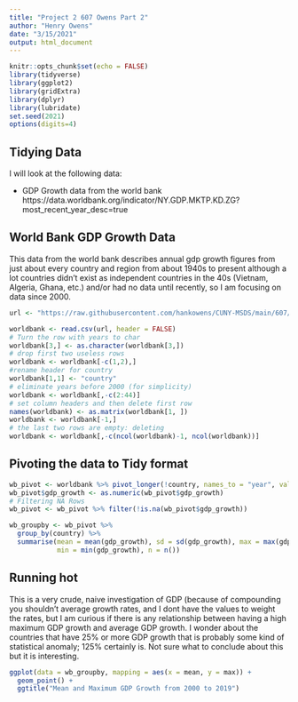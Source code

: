 ```yaml
---
title: "Project 2 607 Owens Part 2"
author: "Henry Owens"
date: "3/15/2021"
output: html_document
---
```

```r
knitr::opts_chunk$set(echo = FALSE)
library(tidyverse)
library(ggplot2)
library(gridExtra)
library(dplyr)
library(lubridate)
set.seed(2021)
options(digits=4)
```

## Tidying Data

I will look at the following data: 

* GDP Growth data from the world bank   
https://data.worldbank.org/indicator/NY.GDP.MKTP.KD.ZG?most_recent_year_desc=true

## World Bank GDP Growth Data
This data from the world bank describes annual gdp growth figures from just about every country and region from about 1940s to present although a lot countries didn't exist as independent countries in the 40s (Vietnam, Algeria, Ghana, etc.) and/or had no data until recently, so I am focusing on data since 2000. 

```r
url <- "https://raw.githubusercontent.com/hankowens/CUNY-MSDS/main/607/Tidy%20data/API_NY.GDP.MKTP.KD.ZG_DS2_en_csv_v2_2055665.csv"

worldbank <- read.csv(url, header = FALSE)
# Turn the row with years to char
worldbank[3,] <- as.character(worldbank[3,])
# drop first two useless rows
worldbank <- worldbank[-c(1,2),]
#rename header for country
worldbank[1,1] <- "country"
# eliminate years before 2000 (for simplicity)
worldbank <- worldbank[,-c(2:44)]
# set column headers and then delete first row
names(worldbank) <- as.matrix(worldbank[1, ])
worldbank <- worldbank[-1,]
# the last two rows are empty: deleting
worldbank <- worldbank[,-c(ncol(worldbank)-1, ncol(worldbank))]
```

## Pivoting the data to Tidy format

```r
wb_pivot <- worldbank %>% pivot_longer(!country, names_to = "year", values_to = "gdp_growth")
wb_pivot$gdp_growth <- as.numeric(wb_pivot$gdp_growth)
# Filtering NA Rows
wb_pivot <- wb_pivot %>% filter(!is.na(wb_pivot$gdp_growth)) 
```

```r
wb_groupby <- wb_pivot %>% 
  group_by(country) %>% 
  summarise(mean = mean(gdp_growth), sd = sd(gdp_growth), max = max(gdp_growth), 
            min = min(gdp_growth), n = n())
```

## Running hot

This is a very crude, naive investigation of GDP (because of compounding you shouldn't average growth rates, and I dont have the values to weight the rates, but I am curious if there is any relationship between having a high maximum GDP growth and average GDP growth. I wonder about the countries that have 25% or more GDP growth that is probably some kind of statistical anomaly; 125% certainly is. Not sure what to conclude about this but it is interesting. 


```r
ggplot(data = wb_groupby, mapping = aes(x = mean, y = max)) + 
  geom_point() +
  ggtitle("Mean and Maximum GDP Growth from 2000 to 2019")
```
